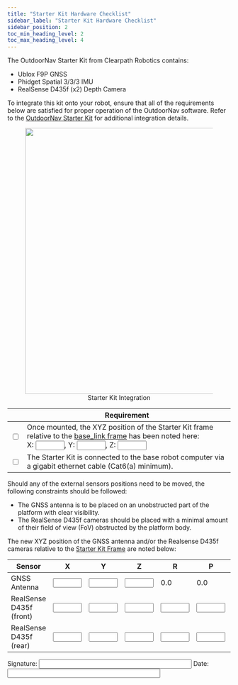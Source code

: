 ```yaml
---
title: "Starter Kit Hardware Checklist"
sidebar_label: "Starter Kit Hardware Checklist"
sidebar_position: 2
toc_min_heading_level: 2
toc_max_heading_level: 4
---
```


The OutdoorNav Starter Kit from Clearpath Robotics contains:

- Ublox F9P GNSS
- Phidget Spatial 3/3/3 IMU
- RealSense D435f (x2) Depth Camera

To integrate this kit onto your robot, ensure that all of the requirements below are satisfied for proper operation of the OutdoorNav software.
Refer to the [OutdoorNav Starter Kit](/docs/software/navigation_packages/hardware_kits/outdoornav_starter_kit) for additional
integration details.

<center>
  <figure>
    <img
      src="/img/software_images/starter_kit_connectivity_diagram.png"
      width="600"
    />
    <figcaption>Starter Kit Integration</figcaption>
  </figure>
</center>

|                          | Requirement                                                                                                                                                                                                                                                                                                                         |
| ------------------------ | ----------------------------------------------------------------------------------------------------------------------------------------------------------------------------------------------------------------------------------------------------------------------------------------------------------------------------------- |
| <input type="checkbox"/> | Once mounted, the XYZ position of the Starter Kit frame relative to the [base_link frame](/docs_outdoornav_user_manual/integration_requirements/hardware_integration_requirements#base-link-frame) has been noted here:<br/>X: <input type="text" size="5" />, Y: <input type="text" size="5" />, Z: <input type="text" size="5" /> |
| <input type="checkbox"/> | The Starter Kit is connected to the base robot computer via a gigabit ethernet cable (Cat6(a) minimum).                                                                                                                                                                                                                             |

Should any of the external sensors positions need to be moved, the following constraints should be followed:

- The GNSS antenna is to be placed on an unobstructed part of the platform with clear visibility.
- The RealSense D435f cameras should be placed with a minimal amount of their field of view (FoV) obstructed by the platform body.

The new XYZ position of the GNSS antenna and/or the Realsense D435f cameras relative to the [Starter Kit Frame](/docs_outdoornav_user_manual/integration_requirements/hardware_integration_requirements#starter-kit-frame) are noted below:

| Sensor                  | X                              | Y                              | Z                              | R                              | P                              | Y                              |
| ----------------------- | ------------------------------ | ------------------------------ | ------------------------------ | ------------------------------ | ------------------------------ | ------------------------------ |
| GNSS Antenna            | <input type="text" size="5" /> | <input type="text" size="5" /> | <input type="text" size="5" /> | 0.0                            | 0.0                            | 0.0                            |
| RealSense D435f (front) | <input type="text" size="5" /> | <input type="text" size="5" /> | <input type="text" size="5" /> | <input type="text" size="5" /> | <input type="text" size="5" /> | <input type="text" size="5" /> |
| RealSense D435f (rear)  | <input type="text" size="5" /> | <input type="text" size="5" /> | <input type="text" size="5" /> | <input type="text" size="5" /> | <input type="text" size="5" /> | <input type="text" size="5" /> |

Signature: <input type="text" size="40" /> Date: <input type="text" size="40" />
